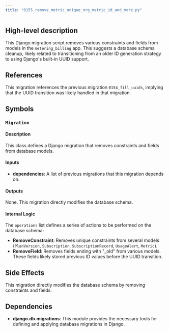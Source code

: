 ```yaml
---
title: "0155_remove_metric_unique_org_metric_id_and_more.py"
---
```


## High-level description
This Django migration script removes various constraints and fields from models in the `metering_billing` app. This suggests a database schema cleanup, likely related to transitioning from an older ID generation strategy to using Django's built-in UUID support. 

## References
This migration references the previous migration `0154_fill_uuids`, implying that the UUID transition was likely handled in that migration.

## Symbols

### `Migration`
#### Description
This class defines a Django migration that removes constraints and fields from database models.

#### Inputs
* **dependencies**: A list of previous migrations that this migration depends on.

#### Outputs
None. This migration directly modifies the database schema.

#### Internal Logic
The `operations` list defines a series of actions to be performed on the database schema:
* **RemoveConstraint**: Removes unique constraints from several models (`PlanVersion`, `Subscription`, `SubscriptionRecord`, `UsageAlert`, `Metric`).
* **RemoveField**: Removes fields ending with "_old" from various models. These fields likely stored previous ID values before the UUID transition.

## Side Effects
This migration directly modifies the database schema by removing constraints and fields.

## Dependencies
* **django.db.migrations**: This module provides the necessary tools for defining and applying database migrations in Django. 
